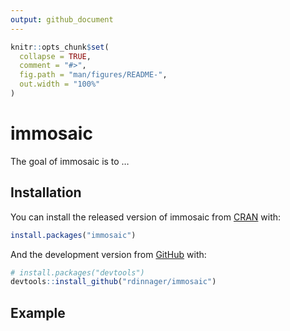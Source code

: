 ```yaml
---
output: github_document
---
```


<!-- README.md is generated from README.Rmd. Please edit that file -->

```r
knitr::opts_chunk$set(
  collapse = TRUE,
  comment = "#>",
  fig.path = "man/figures/README-",
  out.width = "100%"
)
```

# immosaic

<!-- badges: start -->
<!-- badges: end -->

The goal of immosaic is to ...

## Installation

You can install the released version of immosaic from [CRAN](https://CRAN.R-project.org) with:

``` r
install.packages("immosaic")
```

And the development version from [GitHub](https://github.com/) with:

``` r
# install.packages("devtools")
devtools::install_github("rdinnager/immosaic")
```
## Example

